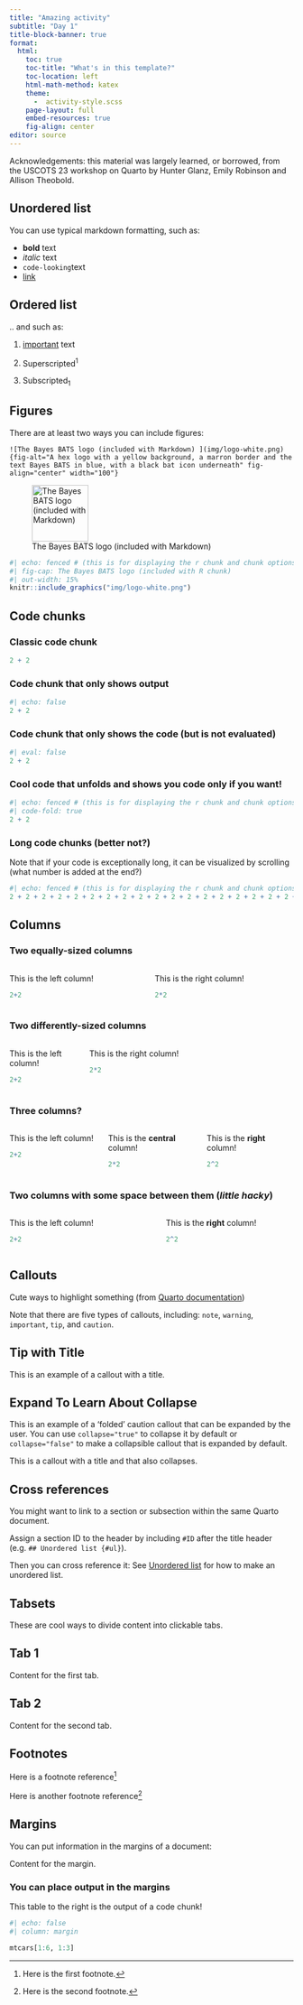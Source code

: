 ```yaml
---
title: "Amazing activity"
subtitle: "Day 1"
title-block-banner: true
format:
  html:
    toc: true
    toc-title: "What's in this template?"
    toc-location: left
    html-math-method: katex
    theme: 
      -  activity-style.scss
    page-layout: full
    embed-resources: true
    fig-align: center
editor: source
---
```


Acknowledgements: this material was largely learned, or borrowed, from the USCOTS 23 workshop on Quarto by Hunter Glanz, Emily Robinson and Allison Theobold.

## Unordered list {#ul}

You can use typical markdown formatting, such as:

-   **bold** text
-   *italic* text
-   `code-looking`text
-   [link](https://bayes-bats.github.io/website/)

## Ordered list

.. and such as:

1.  [important]{.underline} text

2.  Superscripted^1^

3.  Subscripted~1~

## Figures

There are at least two ways you can include figures:

```         
![The Bayes BATS logo (included with Markdown) ](img/logo-white.png){fig-alt="A hex logo with a yellow background, a marron border and the text Bayes BATS in blue, with a black bat icon underneath" fig-align="center" width="100"}
```

![The Bayes BATS logo (included with Markdown)](img/logo-white.png){fig-alt="A hex logo with a yellow background, a marron border and the text Bayes BATS in blue, with a black bat icon underneath" fig-align="center" width="100"}

```r
#| echo: fenced # (this is for displaying the r chunk and chunk options when rendered!)
#| fig-cap: The Bayes BATS logo (included with R chunk)
#| out-width: 15%
knitr::include_graphics("img/logo-white.png")
```

## Code chunks

### Classic code chunk

```r
2 + 2
```


### Code chunk that only shows output

```r
#| echo: false
2 + 2
```

### Code chunk that only shows the code (but is not evaluated)

```r
#| eval: false
2 + 2
```

### Cool code that unfolds and shows you code only if you want!

```r
#| echo: fenced # (this is for displaying the r chunk and chunk options when rendered!)
#| code-fold: true
2 + 2
```

### Long code chunks (better not?)

Note that if your code is exceptionally long, it can be visualized by scrolling (what number is added at the end?)

```r
#| echo: fenced # (this is for displaying the r chunk and chunk options when rendered!)
2 + 2 + 2 + 2 + 2 + 2 + 2 + 2 + 2 + 2 + 2 + 2 + 2 + 2 + 2 + 2 + 2 + 2 + 2 + 2 + 2 + 2 + 2 + 2 + 2 + 2 + 2 + 2 + 2 + 2 + 2 + 2 + 2 + 2 + 2 + 2 + 2 + 2 + 2 + 888888
```

## Columns

### Two equally-sized columns

::: columns
::: column
This is the left column!

```r
2+2
```
:::

::: column
This is the right column!

```r
2*2
```
:::
:::

### Two differently-sized columns

::: columns
::: {.column width="25%"}
This is the left column!

```r
2+2
```
:::

::: {.column width="75%"}
This is the right column!

```r
2*2
```
:::
:::

### Three columns?

::: columns
::: {.column width="30%"}
This is the left column!

```r
2+2
```
:::

::: {.column width="30%"}
This is the **central** column!

```r
2*2
```
:::

::: {.column width="30%"}
This is the **right** column!

```r
2^2
```
:::
:::

### Two columns with some space between them (_little hacky_)

::: columns
::: {.column width="49%"}
This is the left column!

```r
2+2
```
:::

::: {.column width="2%"}
:::

::: {.column width="49%"}
This is the **right** column!

```r
2^2
```
:::
:::


## Callouts

Cute ways to highlight something (from [Quarto documentation](https://quarto.org/docs/authoring/callouts.html#callout-types))

::: {.callout-note}
Note that there are five types of callouts, including:
`note`, `warning`, `important`, `tip`, and `caution`.
:::

::: {.callout-tip}
## Tip with Title

This is an example of a callout with a title.
:::

::: {.callout-caution collapse="true"}
## Expand To Learn About Collapse

This is an example of a 'folded' caution callout that can be expanded by the user. You can use `collapse="true"` to collapse it by default or `collapse="false"` to make a collapsible callout that is expanded by default.
:::

::: {.callout-important title="Tip with Title, that collapses!" collapse="true"}
This is a callout with a title and that also collapses.
:::

## Cross references 

You might want to link to a section or subsection within the same Quarto document.

Assign a section ID to the header by including `#ID` after the title header (e.g. `## Unordered list {#ul}`).

Then you can cross reference it:
See [Unordered list](#ul) for how to make an unordered list.

## Tabsets

These are cool ways to divide content into clickable tabs.

::: panel-tabset

## Tab 1

Content for the first tab.

## Tab 2

Content for the second tab.

:::

## Footnotes

Here is a footnote reference[^1]

[^1]: Here is the first footnote.

Here is another footnote reference[^2]

[^2]: Here is the second footnote.

## Margins

You can put information in the margins of a document:

::: column-margin
Content for the margin.
:::

### You can place output in the margins

This table to the right is the output of a code chunk!

```r
#| echo: false
#| column: margin

mtcars[1:6, 1:3]
```

